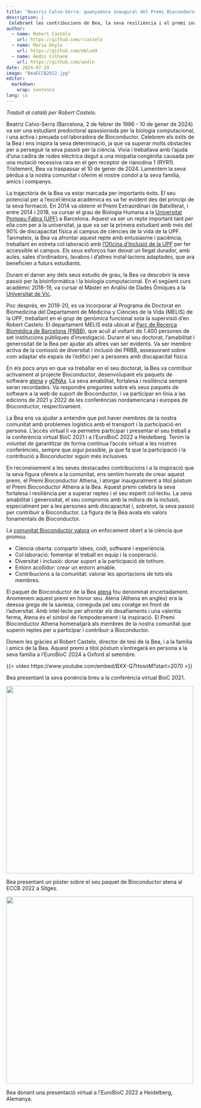 ```yaml
---
title: "Beatriz Calvo-Serra: guanyadora inaugural del Premi Bioconductor Athena"
description: | 
 Celebrant les contribucions de Bea, la seva resiliència i el premi inaugural Athena en el seu honor.
author:
  - name: Robert Castelo
    url: https://github.com/rcastelo
  - name: Maria Doyle
    url: https://github.com/mblue9
  - name: Aedin Culhane
    url: https://github.com/aedin
date: 2024-07-29
image: "BeaECCB2022.jpg"
editor: 
  markdown: 
    wrap: sentence
lang: ca
---
```


*Traduït al català per Robert Castelo.*

Beatriz Calvo-Serra (Barcelona, 2 de febrer de 1996 - 10 de gener de 2024) va ser una estudiant predoctoral apassionada per la biologia computacional, i una activa i preuada col·laboradora de Bioconductor. Celebrem els èxits de la Bea i ens inspira la seva determinació, ja que va superar molts obstacles per a perseguir la seva passió per la ciència. Vivia i treballava amb l’ajuda d’una cadira de rodes elèctrica degut a una miopatia congènita causada per una mutació recessiva rara en el gen receptor de rianodina 1 (RYR1). Tristement, Bea va traspassar el 10 de gener de 2024. Lamentem la seva pèrdua a la nostra comunitat i oferim el nostre condol a la seva família, amics i companys.

La trajectòria de la Bea va estar marcada per importants èxits. El seu potencial per a l'excel·lència acadèmica es va fer evident des del principi de la seva formació. En 2014 va obtenir el Premi Extraordinari de Batxillerat, i entre 2014 i 2018, va cursar el grau de Biologia Humana a la [Universitat Pompeu Fabra (UPF)](https://www.upf.edu/) a Barcelona. Aquest va ser un repte important tant per ella com per a la universitat, ja que va ser la primera estudiant amb més del 90% de discapacitat física al campus de ciències de la vida de la UPF. Tanmateix, la Bea va afrontar aquest repte amb entusiasme i paciència, treballant en estreta col·laboració amb [l’Oficina d’Inclusió de la UPF](https://www.upf.edu/web/upfinclusio) per fer accessible el campus. Els seus esforços han deixat un llegat durador, amb aules, sales d’ordinadors, lavabos i d’altres instal·lacions adaptades, que ara beneficien a futurs estudiants.

Durant el darrer any dels seus estudis de grau, la Bea va descobrir la seva passió per la bioinformàtica i la biologia computacional. En el següent curs acadèmic 2018-19, va cursar el Màster en Anàlisi de Dades Òmiques a la [Universitat de Vic](https://www.uvic.cat).

Poc després, en 2019-20, es va incorporar al Programa de Doctorat en Biomedicina del Departament de Medicina y Ciències de la Vida (MELIS) de la UPF, treballant en el grup de genòmica funcional sota la supervisió d’en Robert Castelo. El departament MELIS està ubicat al [Parc de Recerca Biomèdica de Barcelona (PRBB)]( https://www.prbb.org), que acull al voltant de 1.400 persones de set institucions públiques d’investigació. Durant el seu doctorat, l’amabilitat i generositat de la Bea per ajudar als altres van ser evidents. Va ser membre activa de la comissió de diversitat i inclusió del PRBB, assessorant sobre com adaptar els espais de l’edifici per a persones amb discapacitat física.

En els pocs anys en que va treballar en el seu doctorat, la Bea va contribuir activament al projecte Bioconductor, desenvolupant els paquets de software [atena](https://bioconductor.org/packages/atena) y [gDNAx](https://bioconductor.org/packages/gDNAx). La seva amabilitat, fortalesa i resiliència sempre seran recordades. Va respondre preguntes sobre els seus paquets de software a la web de suport de Bioconductor, i va participar en línia a las edicions de 2021 y 2022 de les conferèncias nordamericana i europea de Bioconductor, respectivament.

La Bea ens va ajudar a entendre que pot haver membres de la nostra comunitat amb problemes logístics amb el transport i la participació en persona. L’accés virtual li va permetre participar i presentar el seu treball a la conferència virtual BioC 2021 i a l’EuroBioC 2022 a Heidelberg. Tenim la voluntat de garantitzar de forma contínua l’accés virtual a les nostres conferències, sempre que sigui possible, ja que fa que la participació i la contribució a Bioconductor siguin més inclusives.

En reconeixement a les seves destacades contribucions i a la inspiració que la seva figura ofereix a la comunitat, ens sentim honrats de crear aquest premi, el Premi Bioconductor Athena, i atorgar inauguralment a títol pòstum el Premi Bioconductor Athena a la Bea. Aquest premi celebra la seva fortalesa i resiliència per a superar reptes i el seu esperit col·lectiu. La seva amabilitat i generositat, el seu compromís amb la millora de la inclusió, especialment per a les persones amb discapacitat i, sobretot, la seva passió per contribuir a Bioconductor. La figura de la Bea avala els valors fonamentals de Bioconductor.

La [comunitat Bioconductor valora](https://www.bioconductor.org/about/code-of-conduct/) un enfocament obert a la ciència que promou.

- Ciència oberta: compartir idees, codi, software i experiència.
- Col·laboració: fomentar el treball en equip i la cooperació.
- Diversitat i inclusió: donar suport a la participació de tothom.
- Entorn acollidor: crear un entorn amable.
- Contribucions a la comunitat: valorar les aportacions de tots els membres.

El paquet de Bioconductor de la Bea [atena](https://bioconductor.org/packages/atena) fou denominat encertadament. Anomenem aquest premi en honor seu. Atena (Athena en anglès) era la deessa grega de la saviesa, coneguda pel seu coratge en front de l'adversitat. Amb intel·lecte per afrontar els desafiaments i una valentia ferma, Atena és el símbol de l’empoderament i la inspiració. El Premi Bioconductor Athena homenatjarà als membres de la nostra comunitat que superin reptes per a participar i contribuir a Bioconductor.

Donem les gràcies al Robert Castelo, director de tesi de la Bea, i a la família i amics de la Bea. Aquest premi a títol pòstum s’entregarà en persona a la seva família a l’EuroBioC 2024 a Oxford al setembre.

::: {#fig-video}

{{< video https://www.youtube.com/embed/BXX-Q7HosnM?start=2070 >}}

Bea presentant la seva ponència breu a la conferència virtual BioC 2021.

:::


::: {#fig-eccb2022}

![](BeaECCB2022.jpg){height="500px"}

Bea presentant un pòster sobre el seu paquet de Bioconductor atena al ECCB 2022 a Sitges.

:::

::: {#fig-bioc2022}

![](BeaEuroBioC2022.jpg){height="500px"}

Bea donant una presentació virtual a l’EuroBioC 2022 a Heidelberg, Alemanya.

:::
